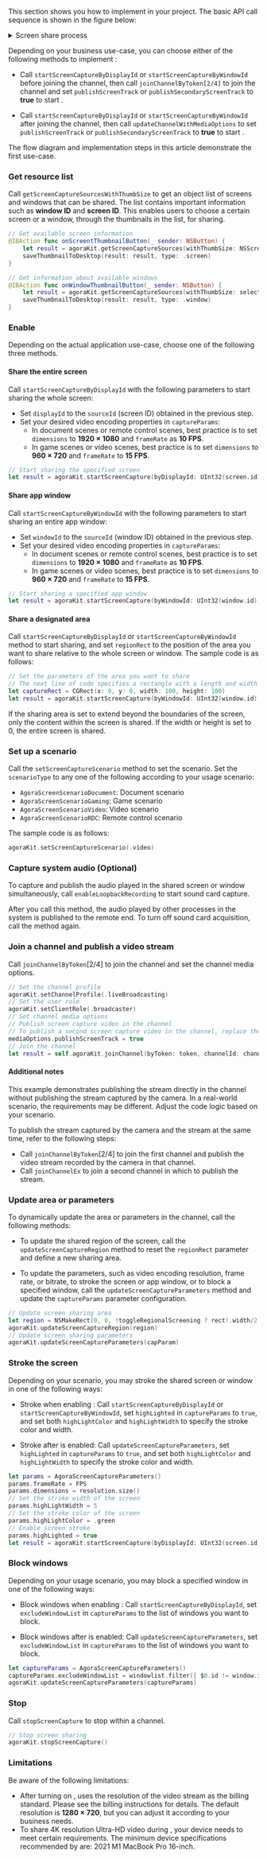 <PlatformWrapper platform="macos">

This section shows you how to implement <Vg k="SCR_SHR" /> in your project. The basic API call sequence is shown in the figure below:

<details>
<summary>Screen share process</summary>

![Screen Share Process](https://agora-doc.s3.us-east-1.amazonaws.com/images/video-sdk/screen-sharing-macos-unreal-windows.svg)
</details>

Depending on your business use-case, you can choose either of the following methods to implement <Vg k="SCR_SHR" />:

- Call `startScreenCaptureByDisplayId` or `startScreenCaptureByWindowId` before joining the channel, then call `joinChannelByToken[2/4]` to join the channel and set `publishScreenTrack` or `publishSecondaryScreenTrack` to **true** to start <Vg k="SCR_SHR" />.

- Call `startScreenCaptureByDisplayId` or `startScreenCaptureByWindowId` after joining the channel, then call `updateChannelWithMediaOptions` to set `publishScreenTrack` or `publishSecondaryScreenTrack` to **true** to start <Vg k="SCR_SHR" />.

The flow diagram and implementation steps in this article demonstrate the first use-case.

### Get resource list

Call `getScreenCaptureSourcesWithThumbSize` to get an object list of screens and windows that can be shared. The list contains important information such as **window ID** and **screen ID**. This enables users to choose a certain screen or a window, through the thumbnails in the list, for sharing. 

``` swift
// Get available screen information
@IBAction func onScreentThumbnailButton(_ sender: NSButton) {
    let result = agoraKit.getScreenCaptureSources(withThumbSize: NSScreen.main?.frame.size ?? .zero, iconSize: .zero, includeScreen: true)
    saveThumbnailToDesktop(result: result, type: .screen)
}

// Get information about available windows
@IBAction func onWindowThumbnailButton(_ sender: NSButton) {
    let result = agoraKit.getScreenCaptureSources(withThumbSize: selectedResolution?.size() ?? .zero, iconSize: .zero, includeScreen: true)
    saveThumbnailToDesktop(result: result, type: .window)
}
```

### Enable <Vg k="SCR_SHR" />

Depending on the actual application use-case, choose one of the following three <Vg k="SCR_SHR" /> methods.

#### Share the entire screen

Call `startScreenCaptureByDisplayId` with the following parameters to start sharing the whole screen:

- Set `displayId` to the `sourceId` (screen ID) obtained in the previous step.
- Set your desired video encoding properties in `captureParams`:
    - In document scenes or remote control scenes, best practice is to set `dimensions` to **1920 × 1080** and `frameRate` as **10 FPS**.
    - In game scenes or video scenes, best practice is to set `dimensions` to **960 × 720** and `frameRate` to **15 FPS**.

``` swift
// Start sharing the specified screen
let result = agoraKit.startScreenCapture(byDisplayId: UInt32(screen.id), regionRect: .zero, captureParams: params)
```

#### Share app window

Call `startScreenCaptureByWindowId` with the following parameters to start sharing an entire app window:

- Set `windowId` to the `sourceId` (window ID) obtained in the previous step.
- Set your desired video encoding properties in `captureParams`:
    - In document scenes or remote control scenes, best practice is to set `dimensions` to **1920 × 1080** and `frameRate` as **10 FPS**.
    - In game scenes or video scenes, best practice is to set `dimensions` to **960 × 720** and `frameRate` to **15 FPS**.

``` swift
// Start sharing a specified app window
let result = agoraKit.startScreenCapture(byWindowId: UInt32(window.id), regionRect: .zero, captureParams: params)
```

#### Share a designated area

Call `startScreenCaptureByDisplayId` or `startScreenCaptureByWindowId` method to start sharing, and set `regionRect` to the position of the area you want to share relative to the whole screen or window. The sample code is as follows:

``` swift
// Set the parameters of the area you want to share
// The next line of code specifies a rectangle with a length and width of 100px and an x-coordinate and y-coordinate of 0 in the upper-left corner of the rectangle.
let captureRect = CGRect(x: 0, y: 0, width: 100, height: 100)
let result = agoraKit.startScreenCapture(byWindowId: UInt32(window.id), regionRect: captureRect, captureParams: params)
```

<Admonition type="info" title="Information">If the sharing area is set to extend beyond the boundaries of the screen, only the content within the screen is shared. If the width or height is set to 0, the entire screen is shared.</Admonition>

### Set up a <Vg k="SCR_SHR" /> scenario 

Call the `setScreenCaptureScenario` method to set the <Vg k="SCR_SHR" /> scenario. Set the `scenarioType` to any one of the following according to your usage scenario:

- `AgoraScreenScenarioDocument`: Document scenario
- `AgoraScreenScenarioGaming`: Game scenario
- `AgoraScreenScenarioVideo`: Video scenario
- `AgoraScreenScenarioRDC`: Remote control scenario

The sample code is as follows:

``` swift
agoraKit.setScreenCaptureScenario(.video)
```

### Capture system audio (Optional)

To capture and publish the audio played in the shared screen or window simultaneously, call `enableLoopbackRecording` to start sound card capture.

After you call this method, the audio played by other processes in the system is published to the remote end. To turn off sound card acquisition, call the method again.

### Join a channel and publish a <Vg k="SCR_SHR" /> video stream

Call `joinChannelByToken`[2/4] to join the channel and set the channel media options.

``` swift
// Set the channel profile
agoraKit.setChannelProfile(.liveBroadcasting)
// Set the user role
agoraKit.setClientRole(.broadcaster)
// Set channel media options
// Publish screen capture video in the channel
// To publish a second screen capture video in the channel, replace the next line of code with the following: mediaOptions.publishSecondaryScreenTrack = true
mediaOptions.publishScreenTrack = true
// Join the channel
let result = self.agoraKit.joinChannel(byToken: token, channelId: channel, uid: 0, mediaOptions: option)
```

#### Additional notes

This example demonstrates publishing the <Vg k="SCR_SHR" /> stream directly in the channel without publishing the stream captured by the camera. In a real-world scenario, the requirements may be different. Adjust the code logic based on your scenario.

To publish the stream captured by the camera and the <Vg k="SCR_SHR" /> stream at the same time, refer to the following steps:

- Call `joinChannelByToken`[2/4] to join the first channel and publish the video stream recorded by the camera in that channel.
- Call `joinChannelEx` to join a second channel in which to publish the <Vg k="SCR_SHR" /> stream.

### Update <Vg k="SCR_SHR" /> area or parameters

To dynamically update the <Vg k="SCR_SHR" /> area or parameters in the channel, call the following methods:

- To update the shared region of the screen, call the `updateScreenCaptureRegion` method to reset the `regionRect` parameter and define a new sharing area.

- To update the <Vg k="SCR_SHR" /> parameters, such as video encoding resolution, frame rate, or bitrate, to stroke the screen or app window, or to block a specified window, call the `updateScreenCaptureParameters` method and update the `captureParams` parameter configuration.

``` swift
// Update screen sharing area
let region = NSMakeRect(0, 0, !toggleRegionalScreening ? rect!.width/2 : rect!.width, !toggleRegionalScreening ? rect!.height/2 : rect!.height)
agoraKit.updateScreenCaptureRegion(region)
// Update screen sharing parameters
agoraKit.updateScreenCaptureParameters(capParam)
```

### Stroke the screen

Depending on your scenario, you may stroke the shared screen or window in one of the following ways:

- Stroke when enabling <Vg k="SCR_SHR" />: Call `startScreenCaptureByDisplayId` or `startScreenCaptureByWindowId`, set `highLighted` in `captureParams` to `true`, and set both `highLightColor` and `highLightWidth` to specify the stroke color and width.

- Stroke after <Vg k="SCR_SHR" /> is enabled: Call `updateScreenCaptureParameters`, set `highLighted` in `captureParams` to `true`, and set both `highLightColor` and `highLightWidth` to specify the stroke color and width.

``` swift
let params = AgoraScreenCaptureParameters()
params.frameRate = FPS
params.dimensions = resolution.size()
// Set the stroke width of the screen
params.highLightWidth = 5
// Set the stroke color of the screen
params.highLightColor = .green
// Enable screen stroke
params.highLighted = true
let result = agoraKit.startScreenCapture(byDisplayId: UInt32(screen.id), regionRect: .zero, captureParams: params)
```

### Block windows

Depending on your usage scenario, you may block a specified window in one of the following ways:

- Block windows when enabling <Vg k="SCR_SHR" />: Call `startScreenCaptureByDisplayId`, set `excludeWindowList` in `captureParams` to the list of windows you want to block.

- Block windows after <Vg k="SCR_SHR" /> is enabled: Call `updateScreenCaptureParameters`, set `excludeWindowList` in `captureParams` to the list of windows you want to block.

``` swift
let captureParams = AgoraScreenCaptureParameters()
captureParams.excludeWindowList = windowlist.filter({ $0.id != window.id })
agoraKit.updateScreenCaptureParameters(captureParams)
```

### Stop <Vg k="SCR_SHR" />

Call `stopScreenCapture` to stop <Vg k="SCR_SHR" /> within a channel. 

``` swift
// Stop screen sharing
agoraKit.stopScreenCapture()
```

### Limitations

Be aware of the following limitations:

- After turning on <Vg k="SCR_SHR" />, <Vg k="COMPANY" /> uses the resolution of the <Vg k="SCR_SHR" /> video stream as the billing standard. Please see the billing instructions for details. The default resolution is **1280 × 720**, but you can adjust it according to your business needs.
- To share 4K resolution Ultra-HD video during <Vg k="SCR_SHR" />, your device needs to meet certain requirements. The minimum device specifications recommended by <Vg k="COMPANY" /> are: 2021 M1 MacBook Pro 16-inch.

</PlatformWrapper>